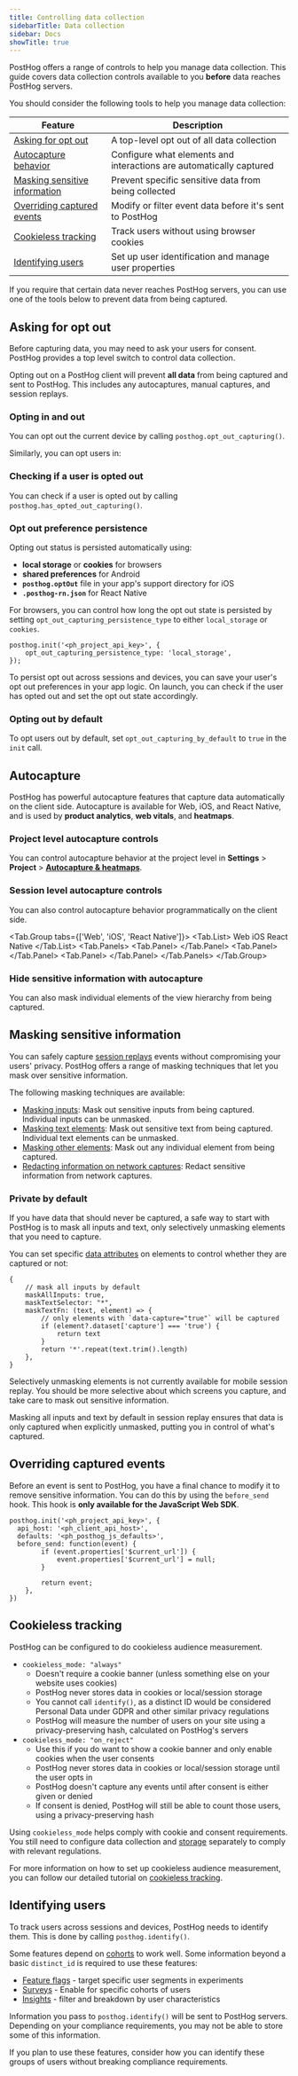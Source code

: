 ```yaml
---
title: Controlling data collection
sidebarTitle: Data collection
sidebar: Docs
showTitle: true
---
```


PostHog offers a range of controls to help you manage data collection. This guide covers data collection controls available to you **before** data reaches PostHog servers.

You should consider the following tools to help you manage data collection:

| Feature | Description |
|---------|-------------|
| [Asking for opt out](#asking-for-opt-out) | A top-level opt out of all data collection |
| [Autocapture behavior](#autocapture) | Configure what elements and interactions are automatically captured |
| [Masking sensitive information](#masking-sensitive-information) | Prevent specific sensitive data from being collected |
| [Overriding captured events](#overriding-captured-events) | Modify or filter event data before it's sent to PostHog |
| [Cookieless tracking](#cookieless-tracking) | Track users without using browser cookies |
| [Identifying users](#identifying-users) | Set up user identification and manage user properties |

If you require that certain data never reaches PostHog servers, you can use one of the tools below to prevent data from being captured.

## Asking for opt out

Before capturing data, you may need to ask your users for consent. PostHog provides a top level switch to control data collection. 

Opting out on a PostHog client will prevent **all data** from being captured and sent to PostHog. This includes any autocaptures, manual captures, and session replays.

### Opting in and out
You can opt out the current device by calling `posthog.opt_out_capturing()`.


<OptOutPerPerson />

Similarly, you can opt users in:


<OptIn />

### Checking if a user is opted out

You can check if a user is opted out by calling `posthog.has_opted_out_capturing()`.


<CheckOptOut />

### Opt out preference persistence

Opting out status is persisted automatically using:
- **local storage** or **cookies** for browsers
- **shared preferences** for Android 
- **`posthog.optOut`** file in your app's support directory for iOS
- **`.posthog-rn.json`** for React Native

For browsers, you can control how long the opt out state is persisted by setting `opt_out_capturing_persistence_type` to either `local_storage` or `cookies`.

```js-web
posthog.init('<ph_project_api_key>', {
    opt_out_capturing_persistence_type: 'local_storage',
});
```

To persist opt out across sessions and devices, you can save your user's opt out preferences in your app logic. On launch, you can check if the user has opted out and set the opt out state accordingly.

### Opting out by default

To opt users out by default, set `opt_out_capturing_by_default` to `true` in the `init` call.  


<OptOutDefault />

## Autocapture

PostHog has powerful autocapture features that capture data automatically on the client side. Autocapture is available for Web, iOS, and React Native, and is used by **product analytics**, **web vitals**, and **heatmaps**.

### Project level autocapture controls

You can control autocapture behavior at the project level in **Settings** > **Project** > [**Autocapture & heatmaps**](https://us.posthog.com/settings/project-autocapture). 


### Session level autocapture controls

You can also control autocapture behavior programmatically on the client side.

<Tab.Group tabs={['Web', 'iOS', 'React Native']}>
    <Tab.List>
        <Tab>Web</Tab>
        <Tab>iOS</Tab>
        <Tab>React Native</Tab>
    </Tab.List>
    <Tab.Panels>
        <Tab.Panel>
            <AutocaptureWeb />
        </Tab.Panel>
        <Tab.Panel>
            <AutocaptureIOS />
        </Tab.Panel>
        <Tab.Panel>
            <AutocaptureReactNative />
        </Tab.Panel>
    </Tab.Panels>
</Tab.Group>

### Hide sensitive information with autocapture

You can also mask individual elements of the view hierarchy from being captured.


<MaskingProductAnalytics />

## Masking sensitive information

You can safely capture [session replays](docs/session-replay) events without compromising your users' privacy. PostHog offers a range of masking techniques that let you mask over sensitive information.

The following masking techniques are available:

- [Masking inputs](/docs/session-replay/privacy#input-elements): Mask out sensitive inputs from being captured. Individual inputs can be unmasked.
- [Masking text elements](/docs/session-replay/privacy#text-elements): Mask out sensitive text from being captured. Individual text elements can be unmasked.
- [Masking other elements](/docs/session-replay/privacy#other-elements): Mask out any individual element from being captured.
- [Redacting information on network captures](/docs/session-replay/network-recording#sensitive-information): Redact sensitive information from network captures.

### Private by default 

If you have data that should never be captured, a safe way to start with PostHog is to mask all inputs and text, only selectively unmasking elements that you need to capture.

You can set specific [data attributes](https://developer.mozilla.org/en-US/docs/Web/HTML/How_to/Use_data_attributes) on elements to control whether they are captured or not:

```js-web
{
    // mask all inputs by default
    maskAllInputs: true,
    maskTextSelector: "*",
    maskTextFn: (text, element) => {
        // only elements with `data-capture="true"` will be captured
        if (element?.dataset['capture'] === 'true') {
            return text
        }
        return '*'.repeat(text.trim().length)
    },
}
```


<CalloutBox type="info" title="Mobile session replay masking">

Selectively unmasking elements is not currently available for mobile session replay. You should be more selective about which screens you capture, and take care to mask out sensitive information.

</CalloutBox>

Masking all inputs and text by default in session replay ensures that data is only captured when explicitly unmasked, putting you in control of what's captured.

## Overriding captured events

Before an event is sent to PostHog, you have a final chance to modify it to remove sensitive information. You can do this by using the `before_send` hook. This hook is **only available for the JavaScript Web SDK**.

```js-web
posthog.init('<ph_project_api_key>', {
  api_host: '<ph_client_api_host>',  
  defaults: '<ph_posthog_js_defaults>', 
  before_send: function(event) {
        if (event.properties['$current_url']) {
            event.properties['$current_url'] = null;
        }

        return event;
    },
})
``` 

## Cookieless tracking

PostHog can be configured to do cookieless audience measurement.

- `cookieless_mode: "always"`
  - Doesn't require a cookie banner (unless something else on your website uses cookies)
  - PostHog never stores data in cookies or local/session storage
  - You cannot call `identify()`, as a distinct ID would be considered Personal Data under GDPR and other similar privacy regulations
  - PostHog will measure the number of users on your site using a privacy-preserving hash, calculated on PostHog's servers
- `cookieless_mode: "on_reject"`
  - Use this if you do want to show a cookie banner and only enable cookies when the user consents
  - PostHog never stores data in cookies or local/session storage until the user opts in
  - PostHog doesn't capture any events until after consent is either given or denied
  - If consent is denied, PostHog will still be able to count those users, using a privacy-preserving hash

<CalloutBox type="info" title="Cookieless tracking">

Using `cookieless_mode` helps comply with cookie and consent requirements. You still need to configure data collection and [storage](/docs/privacy/data-storage) separately to comply with relevant regulations.

</CalloutBox>

For more information on how to set up cookieless audience measurement, you can follow our detailed tutorial on [cookieless tracking](/docs/tutorials/cookieless-tracking).

## Identifying users

To track users across sessions and devices, PostHog needs to identify them. This is done by calling `posthog.identify()`.

Some features depend on [cohorts](/docs/data/cohorts) to work well. Some information beyond a basic `distinct_id` is required to use these features:

- [Feature flags](/docs/feature-flags) - target specific user segments in experiments
- [Surveys](/docs/surveys) - Enable for specific cohorts of users
- [Insights](/docs/product-analytics/insights) - filter and breakdown by user characteristics


<IdentifyFrontendCode />

Information you pass to `posthog.identify()` will be sent to PostHog servers. Depending on your compliance requirements, you may not be able to store some of this information.

If you plan to use these features, consider how you can identify these groups of users without breaking compliance requirements.
